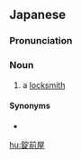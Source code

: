 ==Japanese==
{{ja-kanjitab|じょう|まえ|や|yomi=k}}

===Pronunciation===
{{ja-pron|yomi=k|じょうまえや}}

===Noun===
{{ja-noun|じょうまえや}}

# a [[locksmith]]

====Synonyms====
* {{ja-r|鍵屋|かぎや}}

[[hu:錠前屋]]